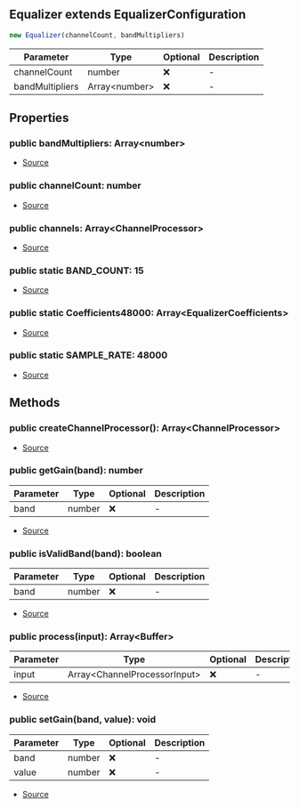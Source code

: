## Equalizer extends EqualizerConfiguration

```typescript
new Equalizer(channelCount, bandMultipliers)
```
| Parameter | Type | Optional | Description |
| ----------- | ----------- | ----------- | ----------- |
| channelCount | number | ❌ | - |
| bandMultipliers | Array\<number> | ❌ | - |

## Properties
### public  bandMultipliers: Array\<number>
- [Source](https://github.com/Androz2091/discord-player/blob/a2c576b/packages/equalizer/src/equalizer/EqualizerConfiguration.ts#L2)
### public  channelCount: number
- [Source](https://github.com/Androz2091/discord-player/blob/a2c576b/packages/equalizer/src/equalizer/Equalizer.ts#L34)
### public  channels: Array\<ChannelProcessor>
- [Source](https://github.com/Androz2091/discord-player/blob/a2c576b/packages/equalizer/src/equalizer/Equalizer.ts#L33)
### public static BAND_COUNT: 15
- [Source](https://github.com/Androz2091/discord-player/blob/a2c576b/packages/equalizer/src/equalizer/Equalizer.ts#L14)
### public static Coefficients48000: Array\<EqualizerCoefficients>
- [Source](https://github.com/Androz2091/discord-player/blob/a2c576b/packages/equalizer/src/equalizer/Equalizer.ts#L16)
### public static SAMPLE_RATE: 48000
- [Source](https://github.com/Androz2091/discord-player/blob/a2c576b/packages/equalizer/src/equalizer/Equalizer.ts#L15)
## Methods
### public  createChannelProcessor(): Array\<ChannelProcessor>
- [Source](https://github.com/Androz2091/discord-player/blob/a2c576b/packages/equalizer/src/equalizer/Equalizer.ts#L42)
### public  getGain(band): number
| Parameter | Type | Optional | Description |
| ----------- | ----------- | ----------- | ----------- |
| band | number | ❌ | - |


- [Source](https://github.com/Androz2091/discord-player/blob/a2c576b/packages/equalizer/src/equalizer/EqualizerConfiguration.ts#L10)
### public  isValidBand(band): boolean
| Parameter | Type | Optional | Description |
| ----------- | ----------- | ----------- | ----------- |
| band | number | ❌ | - |


- [Source](https://github.com/Androz2091/discord-player/blob/a2c576b/packages/equalizer/src/equalizer/EqualizerConfiguration.ts#L18)
### public  process(input): Array\<Buffer>
| Parameter | Type | Optional | Description |
| ----------- | ----------- | ----------- | ----------- |
| input | Array\<ChannelProcessorInput> | ❌ | - |


- [Source](https://github.com/Androz2091/discord-player/blob/a2c576b/packages/equalizer/src/equalizer/Equalizer.ts#L48)
### public  setGain(band, value): void
| Parameter | Type | Optional | Description |
| ----------- | ----------- | ----------- | ----------- |
| band | number | ❌ | - |
| value | number | ❌ | - |


- [Source](https://github.com/Androz2091/discord-player/blob/a2c576b/packages/equalizer/src/equalizer/EqualizerConfiguration.ts#L4)